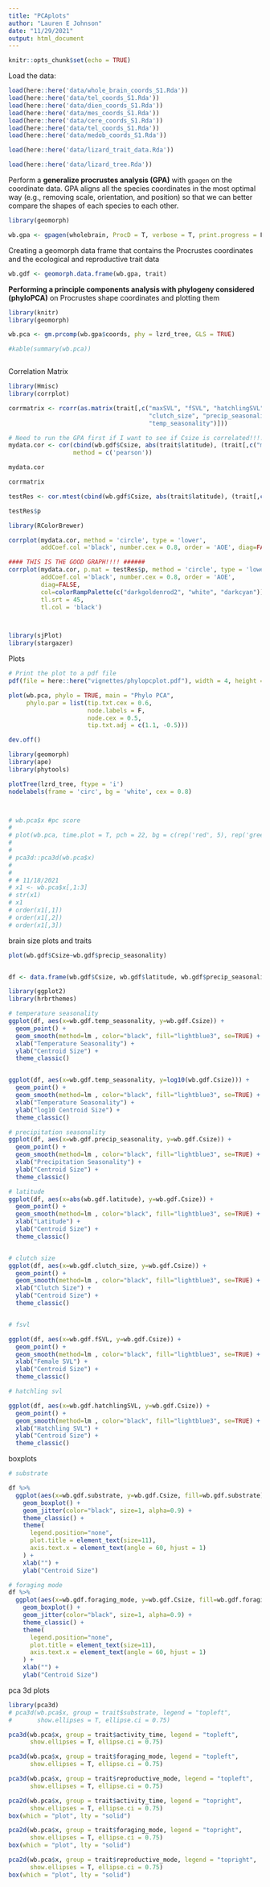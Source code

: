 ```yaml
---
title: "PCAplots"
author: "Lauren E Johnson"
date: "11/29/2021"
output: html_document
---
```


```r
knitr::opts_chunk$set(echo = TRUE)
```


Load the data:
```r
load(here::here('data/whole_brain_coords_S1.Rda'))
load(here::here('data/tel_coords_S1.Rda'))
load(here::here('data/dien_coords_S1.Rda'))
load(here::here('data/mes_coords_S1.Rda'))
load(here::here('data/cere_coords_S1.Rda'))
load(here::here('data/tel_coords_S1.Rda'))
load(here::here('data/medob_coords_S1.Rda'))

load(here::here('data/lizard_trait_data.Rda'))

load(here::here('data/lizard_tree.Rda'))


```

Perform a **generalize procrustes analysis (GPA)** with `gpagen` on the coordinate data. GPA aligns all the species coordinates in the most optimal way (e.g., removing scale, orientation, and position) so that we can better compare the shapes of each species to each other.
```r
library(geomorph)

wb.gpa <- gpagen(wholebrain, ProcD = T, verbose = T, print.progress = F)

```

Creating a geomorph data frame that contains the Procrustes coordinates and the ecological and reproductive trait data

```r

wb.gdf <- geomorph.data.frame(wb.gpa, trait)

```

**Performing a principle components analysis with phylogeny considered (phyloPCA)** on Procrustes shape coordinates and plotting them
```r
library(knitr)
library(geomorph)

wb.pca <- gm.prcomp(wb.gpa$coords, phy = lzrd_tree, GLS = TRUE)

#kable(summary(wb.pca))



```


Correlation Matrix
```r
library(Hmisc)
library(corrplot)

corrmatrix <- rcorr(as.matrix(trait[,c("maxSVL", "fSVL", "hatchlingSVL", 
                                       "clutch_size", "precip_seasonality", 
                                       "temp_seasonality")]))

# Need to run the GPA first if I want to see if Csize is correlated!!!!!!!!!!!!
mydata.cor <- cor(cbind(wb.gdf$Csize, abs(trait$latitude), (trait[,c("maxSVL", "fSVL","hatchlingSVL", "clutch_size", "precip_seasonality", "temp_seasonality")])), 
                  method = c('pearson'))

mydata.cor

corrmatrix

testRes <- cor.mtest(cbind(wb.gdf$Csize, abs(trait$latitude), (trait[,c("maxSVL", "fSVL", "hatchlingSVL", "clutch_size", "precip_seasonality", "temp_seasonality")])), conf.level = 0.95)

testRes$p

library(RColorBrewer)

corrplot(mydata.cor, method = 'circle', type = 'lower', 
         addCoef.col ='black', number.cex = 0.8, order = 'AOE', diag=FALSE)

#### THIS IS THE GOOD GRAPH!!!! ######
corrplot(mydata.cor, p.mat = testRes$p, method = 'circle', type = 'lower', 
         addCoef.col ='black', number.cex = 0.8, order = 'AOE', 
         diag=FALSE, 
         col=colorRampPalette(c("darkgoldenrod2", "white", "darkcyan"))(100), 
         tl.srt = 45,
         tl.col = 'black')



library(sjPlot)
library(stargazer)


```



Plots
```r

# Print the plot to a pdf file
pdf(file = here::here("vignettes/phylopcplot.pdf"), width = 4, height = 4)

plot(wb.pca, phylo = TRUE, main = "Phylo PCA", 
     phylo.par = list(tip.txt.cex = 0.6,
                      node.labels = F,
                      node.cex = 0.5,
                      tip.txt.adj = c(1.1, -0.5)))

dev.off()

library(geomorph)
library(ape)
library(phytools)

plotTree(lzrd_tree, ftype = 'i')
nodelabels(frame = 'circ', bg = 'white', cex = 0.8)



# wb.pca$x #pc score
# 
# plot(wb.pca, time.plot = T, pch = 22, bg = c(rep('red', 5), rep('green', 4)), cex = 2, phylo.par = list(edge.color = 'grey60', edge.width = 1.5, tip.txt.cex = 0.75, node.labels = F, anc.states = F))
# 
# 
# pca3d::pca3d(wb.pca$x)
# 
# 
# # 11/18/2021
# x1 <- wb.pca$x[,1:3]
# str(x1)
# x1
# order(x1[,1])
# order(x1[,2])
# order(x1[,3])

```


brain size plots and traits 

```r
plot(wb.gdf$Csize~wb.gdf$precip_seasonality)


df <- data.frame(wb.gdf$Csize, wb.gdf$latitude, wb.gdf$precip_seasonality, wb.gdf$temp_seasonality, wb.gdf$clutch_size, wb.gdf$fSVL, wb.gdf$hatchlingSVL, wb.gdf$substrate, wb.gdf$foraging_mode)

library(ggplot2)
library(hrbrthemes)

# temperature seasonality 
ggplot(df, aes(x=wb.gdf.temp_seasonality, y=wb.gdf.Csize)) +
  geom_point() +
  geom_smooth(method=lm , color="black", fill="lightblue3", se=TRUE) +
  xlab("Temperature Seasonality") + 
  ylab("Centroid Size") + 
  theme_classic()


ggplot(df, aes(x=wb.gdf.temp_seasonality, y=log10(wb.gdf.Csize))) +
  geom_point() +
  geom_smooth(method=lm , color="black", fill="lightblue3", se=TRUE) +
  xlab("Temperature Seasonality") + 
  ylab("log10 Centroid Size") + 
  theme_classic()

# precipitation seasonality 
ggplot(df, aes(x=wb.gdf.precip_seasonality, y=wb.gdf.Csize)) +
  geom_point() +
  geom_smooth(method=lm , color="black", fill="lightblue3", se=TRUE) +
  xlab("Precipitation Seasonality") + 
  ylab("Centroid Size") + 
  theme_classic()

# latitude 
ggplot(df, aes(x=abs(wb.gdf.latitude), y=wb.gdf.Csize)) +
  geom_point() +
  geom_smooth(method=lm , color="black", fill="lightblue3", se=TRUE) +
  xlab("Latitude") + 
  ylab("Centroid Size") + 
  theme_classic()


# clutch size
ggplot(df, aes(x=wb.gdf.clutch_size, y=wb.gdf.Csize)) +
  geom_point() +
  geom_smooth(method=lm , color="black", fill="lightblue3", se=TRUE) +
  xlab("Clutch Size") + 
  ylab("Centroid Size") + 
  theme_classic()


# fsvl

ggplot(df, aes(x=wb.gdf.fSVL, y=wb.gdf.Csize)) +
  geom_point() +
  geom_smooth(method=lm , color="black", fill="lightblue3", se=TRUE) +
  xlab("Female SVL") + 
  ylab("Centroid Size") + 
  theme_classic()

# hatchling svl

ggplot(df, aes(x=wb.gdf.hatchlingSVL, y=wb.gdf.Csize)) +
  geom_point() +
  geom_smooth(method=lm , color="black", fill="lightblue3", se=TRUE) +
  xlab("Hatchling SVL") + 
  ylab("Centroid Size") + 
  theme_classic()
```

boxplots 
```r
# substrate

df %>%
  ggplot(aes(x=wb.gdf.substrate, y=wb.gdf.Csize, fill=wb.gdf.substrate)) +
    geom_boxplot() +
    geom_jitter(color="black", size=1, alpha=0.9) +
    theme_classic() +
    theme(
      legend.position="none",
      plot.title = element_text(size=11), 
      axis.text.x = element_text(angle = 60, hjust = 1)
    ) +
    xlab("") + 
    ylab("Centroid Size")

# foraging mode
df %>%
  ggplot(aes(x=wb.gdf.foraging_mode, y=wb.gdf.Csize, fill=wb.gdf.foraging_mode)) +
    geom_boxplot() +
    geom_jitter(color="black", size=1, alpha=0.9) +
    theme_classic() +
    theme(
      legend.position="none",
      plot.title = element_text(size=11), 
      axis.text.x = element_text(angle = 60, hjust = 1)
    ) +
    xlab("") + 
    ylab("Centroid Size")

```

pca 3d plots
```r
library(pca3d)
# pca3d(wb.pca$x, group = trait$substrate, legend = "topleft", 
#       show.ellipses = T, ellipse.ci = 0.75)

pca3d(wb.pca$x, group = trait$activity_time, legend = "topleft", 
      show.ellipses = T, ellipse.ci = 0.75)

pca3d(wb.pca$x, group = trait$foraging_mode, legend = "topleft", 
      show.ellipses = T, ellipse.ci = 0.75)

pca3d(wb.pca$x, group = trait$reproductive_mode, legend = "topleft", 
      show.ellipses = T, ellipse.ci = 0.75)

pca2d(wb.pca$x, group = trait$activity_time, legend = "topright", 
      show.ellipses = T, ellipse.ci = 0.75)
box(which = "plot", lty = "solid")

pca2d(wb.pca$x, group = trait$foraging_mode, legend = "topright", 
      show.ellipses = T, ellipse.ci = 0.75)
box(which = "plot", lty = "solid")

pca2d(wb.pca$x, group = trait$reproductive_mode, legend = "topright", 
      show.ellipses = T, ellipse.ci = 0.75)
box(which = "plot", lty = "solid")

```
